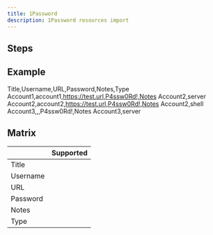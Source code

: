 ```yaml
---
title: 1Password
description: 1Password resources import
---
```



## Steps

<ImportSteps />

## Example

<CodeBlock>

Title,Username,URL,Password,Notes,Type
Account1,account1,https://test.url,P4ssw0Rd!,Notes Account2,server
Account2,account2,https://test.url,P4ssw0Rd!,Notes Account2,shell
Account3,,,P4ssw0Rd!,Notes Account3,server

</CodeBlock>

## Matrix

|   |  Supported |
|---|---|
| Title | <CheckMarkSuccess/>  |
| Username  | <CheckMarkSuccess/> |
| URL  | <CheckMarkSuccess/>  |
| Password | <CheckMarkSuccess/> |
| Notes | <CheckMarkSuccess/> |
| Type | <CheckMarkSuccess/> |

